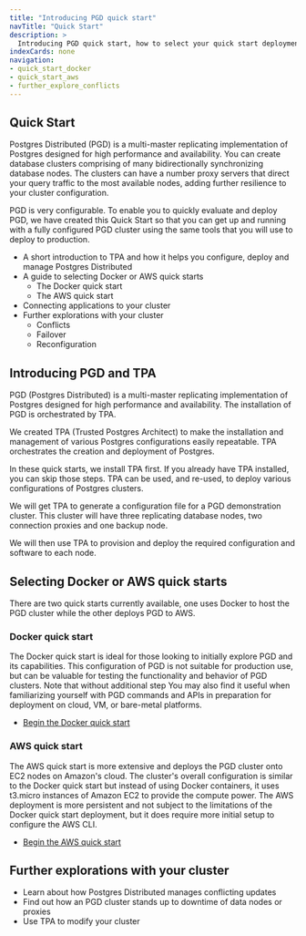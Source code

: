 ```yaml
---
title: "Introducing PGD quick start"
navTitle: "Quick Start"
description: >
  Introducing PGD quick start, how to select your quick start deployment and what to expect from the experience.
indexCards: none
navigation:
- quick_start_docker
- quick_start_aws
- further_explore_conflicts
---
```


## Quick Start

Postgres Distributed (PGD) is a multi-master replicating implementation of Postgres designed for high performance and availability. You can create database clusters comprising of many bidirectionally synchronizing database nodes. The clusters can have a number proxy servers that direct your query traffic to the most available nodes, adding further resilience to your cluster configuration.
 
PGD is very configurable. To enable you to quickly evaluate and deploy PGD, we have created this Quick Start so that you can get up and running with a fully configured PGD cluster using the same tools that you will use to deploy to production. 

* A short introduction to TPA and how it helps you configure, deploy and manage Postgres Distributed
* A guide to selecting Docker or AWS quick starts
  * The Docker quick start 
  * The AWS quick start
* Connecting applications to your cluster
* Further explorations with your cluster
  * Conflicts
  * Failover
  * Reconfiguration


## Introducing PGD and TPA

PGD (Postgres Distributed) is a multi-master replicating implementation of Postgres designed for high performance and availability. The installation of PGD is orchestrated by TPA. 

We created TPA (Trusted Postgres Architect) to make the installation and management of various Postgres configurations easily repeatable. TPA orchestrates the creation and deployment of Postgres. 

In these quick starts, we install TPA first. If you already have TPA installed, you can skip those steps. TPA can be used, and re-used, to deploy various configurations of Postgres clusters.

We will get TPA to generate a configuration file for a PGD demonstration cluster. This cluster will have three replicating database nodes, two connection proxies and one backup node. 

We will then use TPA to provision and deploy the required configuration and software to each node.

## Selecting Docker or AWS quick starts

There are two quick starts currently available, one uses Docker to host the PGD cluster while the other deploys PGD to AWS. 

### Docker quick start

The Docker quick start is ideal for those looking to initially explore PGD and its capabilities. This configuration of PGD is not suitable for production use, but can be valuable for testing the functionality and behavior of PGD clusters. Note that without additional step You may also find it useful when familiarizing yourself with PGD commands and APIs in preparation for deployment on cloud, VM, or bare-metal platforms. 

* [Begin the Docker quick start](quick_start_docker)

### AWS quick start

The AWS quick start is more extensive and deploys the PGD cluster onto EC2 nodes on Amazon's cloud. The cluster's overall configuration is similar to the Docker quick start but instead of using Docker containers, it uses t3.micro instances of Amazon EC2 to provide the compute power. The AWS deployment is more persistent and not subject to the limitations of the Docker quick start deployment, but it does require more initial setup to configure the AWS CLI.

* [Begin the AWS quick start](quick_start_aws)

## Further explorations with your cluster

* Learn about how Postgres Distributed manages conflicting updates
* Find out how an PGD cluster stands up to downtime of data nodes or proxies
* Use TPA to modify your cluster

